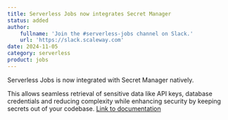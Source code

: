 ```yaml
---
title: Serverless Jobs now integrates Secret Manager
status: added
author:
    fullname: 'Join the #serverless-jobs channel on Slack.'
    url: 'https://slack.scaleway.com'
date: 2024-11-05
category: serverless
product: jobs
---
```


Serverless Jobs is now integrated with Secret Manager natively.

This allows seamless retrieval of sensitive data like API keys, database credentials and reducing complexity while enhancing security by keeping secrets out of your codebase. [Link to documentation](https://www.scaleway.com/en/docs/serverless/jobs/how-to/reference-secret-in-job/)



